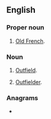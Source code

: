 {{also|of|of-|Of-|OF.|||}}

==English==

===Proper noun===
{{en-proper noun}}

# {{lb|en|initialism}} [[Old French]].

===Noun===
{{en-noun}}

# {{lb|en|baseball|initialism}} [[outfield|Outfield]].
# {{lb|en|baseball|initialism}} [[outfielder|Outfielder]].

===Anagrams===
* {{anagrams|en|a=fo|F/O|FO|fo|fo'|fo.}}